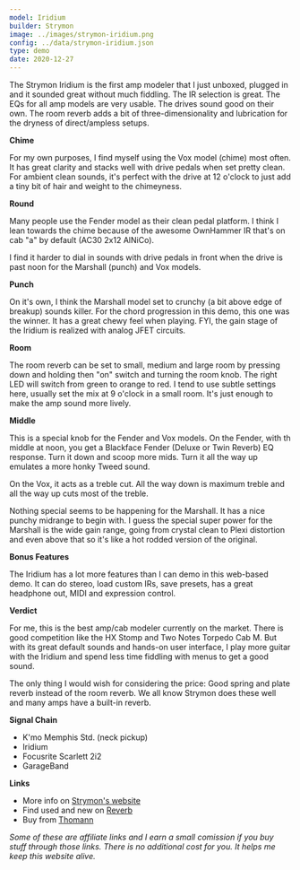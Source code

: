 ```yaml
---
model: Iridium
builder: Strymon
image: ../images/strymon-iridium.png
config: ../data/strymon-iridium.json
type: demo
date: 2020-12-27
---
```


The Strymon Iridium is the first amp modeler that I just unboxed, plugged in and it sounded great without much fiddling. The IR selection is great. The EQs for all amp models are very usable. The drives sound good on their own. The room reverb adds a bit of three-dimensionality and lubrication for the dryness of direct/ampless setups.

**Chime**

For my own purposes, I find myself using the Vox model (chime) most often. It has great clarity and stacks well with drive pedals when set pretty clean. For ambient clean sounds, it's perfect with the drive at 12 o'clock to just add a tiny bit of hair and weight to the chimeyness.

**Round**

Many people use the Fender model as their clean pedal platform. I think I lean towards the chime because of the awesome OwnHammer IR that's on cab "a" by default (AC30 2x12 AlNiCo).

I find it harder to dial in sounds with drive pedals in front when the drive is past noon for the Marshall (punch) and Vox models.

**Punch**

On it's own, I think the Marshall model set to crunchy (a bit above edge of breakup) sounds killer. For the chord progression in this demo, this one was the winner. It has a great chewy feel when playing. FYI, the gain stage of the Iridium is realized with analog JFET circuits.

**Room**

The room reverb can be set to small, medium and large room by pressing down and holding then "on" switch and turning the room knob. The right LED will switch from green to orange to red. I tend to use subtle settings here, usually set the mix at 9 o'clock in a small room. It's just enough to make the amp sound more lively.

**Middle**

This is a special knob for the Fender and Vox models. On the Fender, with th middle at noon, you get a Blackface Fender (Deluxe or Twin Reverb) EQ response. Turn it down and scoop more mids. Turn it all the way up emulates a more honky Tweed sound.

On the Vox, it acts as a treble cut. All the way down is maximum treble and all the way up cuts most of the treble.

Nothing special seems to be happening for the Marshall. It has a nice punchy midrange to begin with. I guess the special super power for the Marshall is the wide gain range, going from crystal clean to Plexi distortion and even above that so it's like a hot rodded version of the original.

**Bonus Features**

The Iridium has a lot more features than I can demo in this web-based demo. It can do stereo, load custom IRs, save presets, has a great headphone out, MIDI and expression control.

**Verdict**

For me, this is the best amp/cab modeler currently on the market. There is good competition like the HX Stomp and Two Notes Torpedo Cab M. But with its great default sounds and hands-on user interface, I play more guitar with the Iridium and spend less time fiddling with menus to get a good sound.

The only thing I would wish for considering the price: Good spring and plate reverb instead of the room reverb. We all know Strymon does these well and many amps have a built-in reverb.

**Signal Chain**

- K'mo Memphis Std. (neck pickup)
- Iridium
- Focusrite Scarlett 2i2
- GarageBand

**Links**

- More info on [Strymon's website](https://www.strymon.net/product/iridium/)
- Find used and new on [Reverb](https://reverb.grsm.io/loopydemos-strymon-iridium)
- Buy from [Thomann](https://www.thomann.de/de/strymon_iridium_amp_ir_cab.htm?partner_id=15606)

_Some of these are affiliate links and I earn a small comission if you buy stuff through those links. There is no additional cost for you. It helps me keep this website alive._
